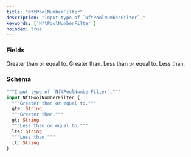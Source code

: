 ```yaml
---
title: "NftPoolNumberFilter"
description: "Input type of `NftPoolNumberFilter`."
keywords: ['NftPoolNumberFilter']
noindex: true
---
```


### Fields

<ResponseField name="gte" type="String">
  Greater than or equal to.
</ResponseField>

<ResponseField name="gt" type="String">
  Greater than.
</ResponseField>

<ResponseField name="lte" type="String">
  Less than or equal to.
</ResponseField>

<ResponseField name="lt" type="String">
  Less than.
</ResponseField>

### Schema


```graphql 
"""Input type of `NftPoolNumberFilter`."""
input NftPoolNumberFilter {
  """Greater than or equal to."""
  gte: String
  """Greater than."""
  gt: String
  """Less than or equal to."""
  lte: String
  """Less than."""
  lt: String
}
```

